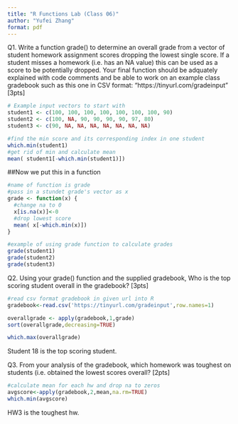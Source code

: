 ```yaml
---
title: "R Functions Lab (Class 06)"
author: "Yufei Zhang"
format: pdf
---
```


Q1. Write a function grade() to determine an overall grade from a vector of student homework assignment scores dropping the lowest single score. If a student misses a homework (i.e. has an NA value) this can be used as a score to be potentially dropped. Your final function should be adquately explained with code comments and be able to work on an example class gradebook such as this one in CSV format: “https://tinyurl.com/gradeinput” [3pts]

```r
# Example input vectors to start with 
student1 <- c(100, 100, 100, 100, 100, 100, 100, 90) 
student2 <- c(100, NA, 90, 90, 90, 90, 97, 80) 
student3 <- c(90, NA, NA, NA, NA, NA, NA, NA)
```


```r
#find the min score and its corresponding index in one student
which.min(student1)
#get rid of min and calculate mean
mean( student1[-which.min(student1)])
```
##Now we put this in a function
```r
#name of function is grade
#pass in a stundet grade's vector as x
grade <- function(x) {
  #change na to 0
  x[is.na(x)]<-0
  #drop lowest score
  mean( x[-which.min(x)])
}
```


```r
#example of using grade function to calculate grades
grade(student1)
grade(student2)
grade(student3)
```
Q2. Using your grade() function and the supplied gradebook, Who is the top scoring student overall in the gradebook? [3pts]
```r
#read csv format gradebook in given url into R
gradebook<-read.csv('https://tinyurl.com/gradeinput',row.names=1)
```

```r
overallgrade <- apply(gradebook,1,grade)
sort(overallgrade,decreasing=TRUE)
```
```r
which.max(overallgrade)
```
Student 18 is the top scoring student.

Q3. From your analysis of the gradebook, which homework was toughest on students (i.e. obtained the lowest scores overall? [2pts]
```r
#calculate mean for each hw and drop na to zeros
avgscore<-apply(gradebook,2,mean,na.rm=TRUE)
which.min(avgscore)
```
HW3 is the toughest hw.

